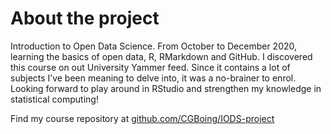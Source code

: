 
# About the project

<!-- *Write a short description about the course and add a link to your GitHub repository here. This is an R Markdown (.Rmd) file so you should use R Markdown syntax.* -->

Introduction to Open Data Science.
From October to December 2020, learning the basics of open data, R, RMarkdown and GitHub.
I discovered this course on out University Yammer feed. Since it contains a lot of subjects I've been meaning to delve into, it was a no-brainer to enrol.
Looking forward to play around in RStudio and strengthen my knowledge in statistical computing!

Find my course repository at
[github.com/CGBoing/IODS-project](https://github.com/CGBoing/IODS-project)
